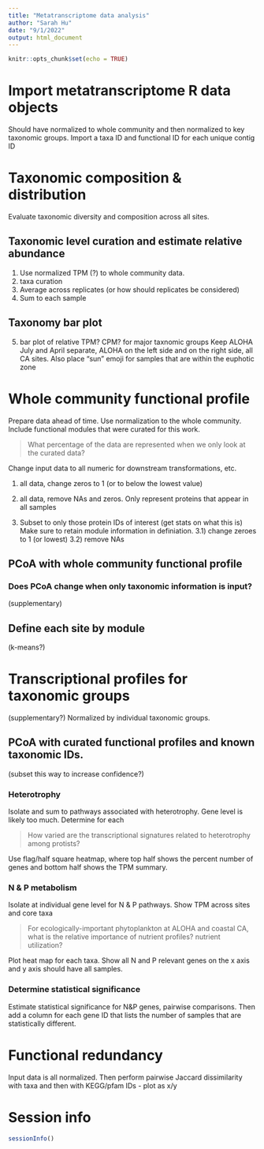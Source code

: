 ```yaml
---
title: "Metatranscriptome data analysis"
author: "Sarah Hu"
date: "9/1/2022"
output: html_document
---
```


```r
knitr::opts_chunk$set(echo = TRUE)
```

# Import metatranscriptome R data objects

Should have normalized to whole community and then normalized to key taxonomic groups. 
Import a taxa ID and functional ID for each unique contig ID

# Taxonomic composition & distribution

Evaluate taxonomic diversity and composition across all sites.

## Taxonomic level curation and estimate relative abundance
1) Use normalized TPM (?) to whole community data.
2) taxa curation
3) Average across replicates (or how should replicates be considered)
4) Sum to each sample

## Taxonomy bar plot
5) bar plot of relative TPM? CPM? for major taxnomic groups
Keep ALOHA July and April separate, ALOHA on the left side and on the right side, all CA sites.
Also place "sun" emoji for samples that are within the euphotic zone



# Whole community functional profile

Prepare data ahead of time. Use normalization to the whole community.
Include functional modules that were curated for this work.

> What percentage of the data are represented when we only look at the curated data?

Change input data to all numeric for downstream transformations, etc.

1) all data, change zeros to 1 (or to below the lowest value)

2) all data, remove NAs and zeros. Only represent proteins that appear in all samples

3) Subset to only those protein IDs of interest (get stats on what this is)
Make sure to retain module information in definiation. 
3.1) change zeroes to 1 (or lowest)
3.2) remove NAs

## PCoA with whole community functional profile

### Does PCoA change when only taxonomic information is input?
(supplementary)

## Define each site by module
(k-means?)

# Transcriptional profiles for taxonomic groups
(supplementary?)
Normalized by individual taxonomic groups.

## PCoA with curated functional profiles and known taxonomic IDs.
(subset this way to increase confidence?)

### Heterotrophy

Isolate and sum to pathways associated with heterotrophy. Gene level is likely too much. Determine for each 

> How varied are the transcriptional signatures related to heterotrophy among protists?

Use flag/half square heatmap, where top half shows the percent number of genes and bottom half shows the TPM summary. 

### N & P metabolism

Isolate at individual gene level for N & P pathways. Show TPM across sites and core taxa

> For ecologically-important phytoplankton at ALOHA and coastal CA, what is the relative importance of nutrient profiles? nutrient utilization?

Plot heat map for each taxa. Show all N and P relevant genes on the x axis and y axis should have all samples. 

### Determine statistical significance
Estimate statistical significance for N&P genes, pairwise comparisons. Then add a column for each gene ID that lists the number of samples that are statistically different. 



# Functional redundancy

Input data is all normalized. Then perform pairwise Jaccard dissimilarity with taxa and then with KEGG/pfam IDs - plot as x/y

# Session info
```r
sessionInfo()
```

